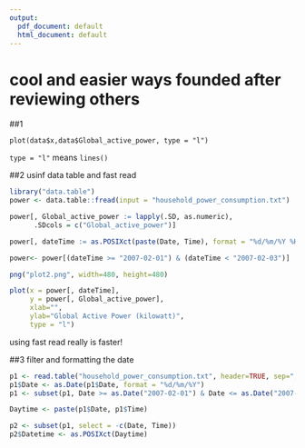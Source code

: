 ```yaml
---
output:
  pdf_document: default
  html_document: default
---
```


# cool and easier ways founded after reviewing others

##1 

`plot(data$x,data$Global_active_power, type = "l")`

`type = "l"` means `lines()`

##2 usinf data table and fast read
```r

library("data.table")
power <- data.table::fread(input = "household_power_consumption.txt")

power[, Global_active_power := lapply(.SD, as.numeric),
      .SDcols = c("Global_active_power")]

power[, dateTime := as.POSIXct(paste(Date, Time), format = "%d/%m/%Y %H:%M:%S")]

power<- power[(dateTime >= "2007-02-01") & (dateTime < "2007-02-03")]

png("plot2.png", width=480, height=480)

plot(x = power[, dateTime],
     y = power[, Global_active_power], 
     xlab="", 
     ylab="Global Active Power (kilowatt)",
     type = "l")

```
using fast read really is faster!



##3 filter and formatting the date
```r
p1 <- read.table("household_power_consumption.txt", header=TRUE, sep=";", na.strings = "?")
p1$Date <- as.Date(p1$Date, format = "%d/%m/%Y")
p1 <- subset(p1, Date >= as.Date("2007-02-01") & Date <= as.Date("2007-02-02"))

Daytime <- paste(p1$Date, p1$Time)

p2 <- subset(p1, select = -c(Date, Time))
p2$Datetime <- as.POSIXct(Daytime)
```




